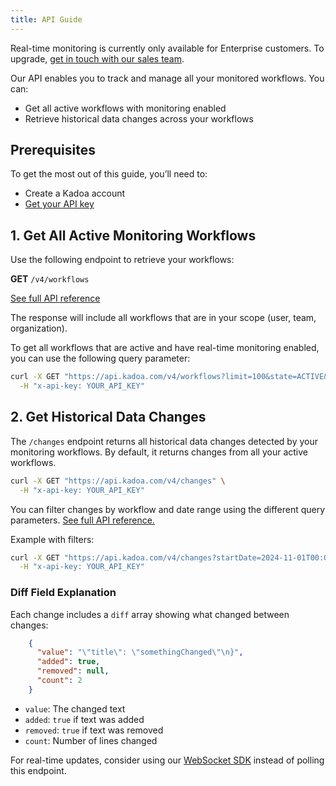 ```yaml
---
title: API Guide
---
```


<Note>Real-time monitoring is currently only available for Enterprise customers. To upgrade, [get
    in touch with our sales team](https://www.kadoa.com/contact?type=sales).</Note>

Our API enables you to track and manage all your monitored workflows. You can:
- Get all active workflows with monitoring enabled
- Retrieve historical data changes across your workflows


## Prerequisites
To get the most out of this guide, you’ll need to:
- Create a Kadoa account
- [Get your API key](/api-reference/introduction)

## 1. Get All Active Monitoring Workflows

Use the following endpoint to retrieve your workflows:

**GET** `/v4/workflows`

[See full API reference](/api-reference/workflows/get-all-workflows)

The response will include all workflows that are in your scope (user, team, organization).

To get all workflows that are active and have real-time monitoring enabled, you can use the following query parameter:

```bash
curl -X GET "https://api.kadoa.com/v4/workflows?limit=100&state=ACTIVE&monitoring=true&updateInterval=REAL_TIME" \
  -H "x-api-key: YOUR_API_KEY"
```

## 2. Get Historical Data Changes

The `/changes` endpoint returns all historical data changes detected by your monitoring workflows. By default, it returns changes from all your active workflows.
```bash
curl -X GET "https://api.kadoa.com/v4/changes" \
  -H "x-api-key: YOUR_API_KEY"
```

You can filter changes by workflow and date range using the different query parameters. [See full API reference.](/api-reference/monitoring/get-all-changes)


Example with filters:
```bash
curl -X GET "https://api.kadoa.com/v4/changes?startDate=2024-11-01T00:00:00Z&endDate=2024-11-30T23:59:59Z" \
  -H "x-api-key: YOUR_API_KEY"
```

### Diff Field Explanation
Each change includes a `diff` array showing what changed between changes:
```json
    {
      "value": "\"title\": \"somethingChanged\"\n}",
      "added": true,
      "removed": null,
      "count": 2
    }
```

- `value`: The changed text
- `added`: `true` if text was added
- `removed`: `true` if text was removed
- `count`: Number of lines changed

<Note>For real-time updates, consider using our [WebSocket SDK](/docs/monitoring/websocket) instead of polling this endpoint.</Note>
